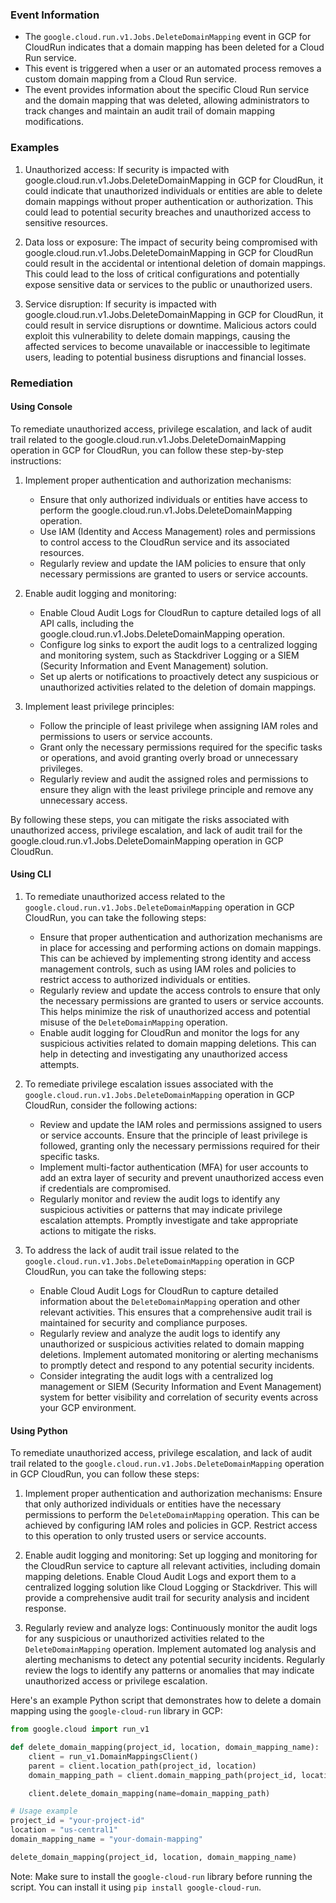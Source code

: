 
### Event Information

- The `google.cloud.run.v1.Jobs.DeleteDomainMapping` event in GCP for CloudRun indicates that a domain mapping has been deleted for a Cloud Run service.
- This event is triggered when a user or an automated process removes a custom domain mapping from a Cloud Run service.
- The event provides information about the specific Cloud Run service and the domain mapping that was deleted, allowing administrators to track changes and maintain an audit trail of domain mapping modifications.


### Examples

1. Unauthorized access: If security is impacted with google.cloud.run.v1.Jobs.DeleteDomainMapping in GCP for CloudRun, it could indicate that unauthorized individuals or entities are able to delete domain mappings without proper authentication or authorization. This could lead to potential security breaches and unauthorized access to sensitive resources.

2. Data loss or exposure: The impact of security being compromised with google.cloud.run.v1.Jobs.DeleteDomainMapping in GCP for CloudRun could result in the accidental or intentional deletion of domain mappings. This could lead to the loss of critical configurations and potentially expose sensitive data or services to the public or unauthorized users.

3. Service disruption: If security is impacted with google.cloud.run.v1.Jobs.DeleteDomainMapping in GCP for CloudRun, it could result in service disruptions or downtime. Malicious actors could exploit this vulnerability to delete domain mappings, causing the affected services to become unavailable or inaccessible to legitimate users, leading to potential business disruptions and financial losses.

### Remediation

#### Using Console

To remediate unauthorized access, privilege escalation, and lack of audit trail related to the google.cloud.run.v1.Jobs.DeleteDomainMapping operation in GCP for CloudRun, you can follow these step-by-step instructions:

1. Implement proper authentication and authorization mechanisms:
   - Ensure that only authorized individuals or entities have access to perform the google.cloud.run.v1.Jobs.DeleteDomainMapping operation.
   - Use IAM (Identity and Access Management) roles and permissions to control access to the CloudRun service and its associated resources.
   - Regularly review and update the IAM policies to ensure that only necessary permissions are granted to users or service accounts.

2. Enable audit logging and monitoring:
   - Enable Cloud Audit Logs for CloudRun to capture detailed logs of all API calls, including the google.cloud.run.v1.Jobs.DeleteDomainMapping operation.
   - Configure log sinks to export the audit logs to a centralized logging and monitoring system, such as Stackdriver Logging or a SIEM (Security Information and Event Management) solution.
   - Set up alerts or notifications to proactively detect any suspicious or unauthorized activities related to the deletion of domain mappings.

3. Implement least privilege principles:
   - Follow the principle of least privilege when assigning IAM roles and permissions to users or service accounts.
   - Grant only the necessary permissions required for the specific tasks or operations, and avoid granting overly broad or unnecessary privileges.
   - Regularly review and audit the assigned roles and permissions to ensure they align with the least privilege principle and remove any unnecessary access.

By following these steps, you can mitigate the risks associated with unauthorized access, privilege escalation, and lack of audit trail for the google.cloud.run.v1.Jobs.DeleteDomainMapping operation in GCP CloudRun.

#### Using CLI

1. To remediate unauthorized access related to the `google.cloud.run.v1.Jobs.DeleteDomainMapping` operation in GCP CloudRun, you can take the following steps:
   - Ensure that proper authentication and authorization mechanisms are in place for accessing and performing actions on domain mappings. This can be achieved by implementing strong identity and access management controls, such as using IAM roles and policies to restrict access to authorized individuals or entities.
   - Regularly review and update the access controls to ensure that only the necessary permissions are granted to users or service accounts. This helps minimize the risk of unauthorized access and potential misuse of the `DeleteDomainMapping` operation.
   - Enable audit logging for CloudRun and monitor the logs for any suspicious activities related to domain mapping deletions. This can help in detecting and investigating any unauthorized access attempts.

2. To remediate privilege escalation issues associated with the `google.cloud.run.v1.Jobs.DeleteDomainMapping` operation in GCP CloudRun, consider the following actions:
   - Review and update the IAM roles and permissions assigned to users or service accounts. Ensure that the principle of least privilege is followed, granting only the necessary permissions required for their specific tasks.
   - Implement multi-factor authentication (MFA) for user accounts to add an extra layer of security and prevent unauthorized access even if credentials are compromised.
   - Regularly monitor and review the audit logs to identify any suspicious activities or patterns that may indicate privilege escalation attempts. Promptly investigate and take appropriate actions to mitigate the risks.

3. To address the lack of audit trail issue related to the `google.cloud.run.v1.Jobs.DeleteDomainMapping` operation in GCP CloudRun, you can take the following steps:
   - Enable Cloud Audit Logs for CloudRun to capture detailed information about the `DeleteDomainMapping` operation and other relevant activities. This ensures that a comprehensive audit trail is maintained for security and compliance purposes.
   - Regularly review and analyze the audit logs to identify any unauthorized or suspicious activities related to domain mapping deletions. Implement automated monitoring or alerting mechanisms to promptly detect and respond to any potential security incidents.
   - Consider integrating the audit logs with a centralized log management or SIEM (Security Information and Event Management) system for better visibility and correlation of security events across your GCP environment.

#### Using Python

To remediate unauthorized access, privilege escalation, and lack of audit trail related to the `google.cloud.run.v1.Jobs.DeleteDomainMapping` operation in GCP CloudRun, you can follow these steps:

1. Implement proper authentication and authorization mechanisms: Ensure that only authorized individuals or entities have the necessary permissions to perform the `DeleteDomainMapping` operation. This can be achieved by configuring IAM roles and policies in GCP. Restrict access to this operation to only trusted users or service accounts.

2. Enable audit logging and monitoring: Set up logging and monitoring for the CloudRun service to capture all relevant activities, including domain mapping deletions. Enable Cloud Audit Logs and export them to a centralized logging solution like Cloud Logging or Stackdriver. This will provide a comprehensive audit trail for security analysis and incident response.

3. Regularly review and analyze logs: Continuously monitor the audit logs for any suspicious or unauthorized activities related to the `DeleteDomainMapping` operation. Implement automated log analysis and alerting mechanisms to detect any potential security incidents. Regularly review the logs to identify any patterns or anomalies that may indicate unauthorized access or privilege escalation.

Here's an example Python script that demonstrates how to delete a domain mapping using the `google-cloud-run` library in GCP:

```python
from google.cloud import run_v1

def delete_domain_mapping(project_id, location, domain_mapping_name):
    client = run_v1.DomainMappingsClient()
    parent = client.location_path(project_id, location)
    domain_mapping_path = client.domain_mapping_path(project_id, location, domain_mapping_name)

    client.delete_domain_mapping(name=domain_mapping_path)

# Usage example
project_id = "your-project-id"
location = "us-central1"
domain_mapping_name = "your-domain-mapping"

delete_domain_mapping(project_id, location, domain_mapping_name)
```

Note: Make sure to install the `google-cloud-run` library before running the script. You can install it using `pip install google-cloud-run`.


